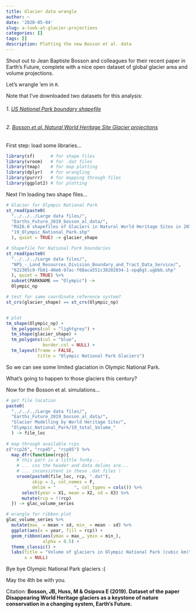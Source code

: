 ```yaml
---
title: Glacier data wrangle
author: ~
date: '2020-05-04'
slug: a-look-at-glacier-projections
categories: []
tags: []
description: Plotting the new Bosson et al. data
---
```


Shout out to Jean Baptiste Bosson and colleagues for their recent paper in Earth's Future, complete with a nice open dataset of global glacier area and volume projections.

Let's wrangle 'em in `R`.

Note that I've downloaded two datasets for this analysis:

###### 1. [US National Park boundary shapefile](https://public-nps.opendata.arcgis.com/datasets/nps-boundary-1)

###### 2. [Bosson et al. Natural World Heritage Site Glacier projections](https://agupubs.onlinelibrary.wiley.com/doi/full/10.1029/2018EF001139)


First step: load some libraries...
```r
library(sf)      # for shape files
library(vroom)   # for .dat files
library(tmap)    # for map plotting
library(dplyr)   # for wrangling
library(purrr)   # for mapping through files
library(ggplot2) # for plotting
```

Next I'm loading two shape files...

```r
# Glacier for Olympic National Park
st_read(paste0(
  "../../../Large data files/",
  "Earths_Future_2019_bosson_al_data/",
  "RGI6.0 shapefiles of Glaciers in Natural World Heritage Sites in 2018/",
  "19_Olympic_National_Park.shp"
  ), quiet = TRUE) -> glacier_shape

# Shapefile for National Park boundaries
st_read(paste0(
  "../../../Large data files/",
  "NPS_-_Land_Resources_Division_Boundary_and_Tract_Data_Service/",
  "622305c9-fb01-40e6-97ac-f68aca551c38202034-1-xpq6gt.ugbbb.shp"
  ), quiet = TRUE) %>%
  subset(PARKNAME == "Olympic") ->
  Olympic_np

# test for same coordinate reference system?
st_crs(glacier_shape) == st_crs(Olympic_np)


# plot
tm_shape(Olympic_np) +
  tm_polygons(col = "lightgrey") +
  tm_shape(glacier_shape) +
  tm_polygons(col = "blue",
              border.col = NULL) +
  tm_layout(frame = FALSE,
            title = "Olympic National Park Glaciers")

```

So we can see some limited glaciation in Olympic National Park.

What's going to happen to those glaciers this century?

Now for the Bosson et al. simulations...

```r
# get file location
paste0(
  "../../../Large data files/",
  "Earths_Future_2019_bosson_al_data/",
  "Glacier Modelling by World Heritage Site/",
  "Olympic_National_Park/19_total_Volume_"
  ) -> file_loc
  
# map through available rcps
c("rcp26", "rcp45", "rcp85") %>% 
  map_dfr(function(rcp){
    # this part is a little funky...
    # ... cos the header and data delims are...
    # ... inconsistent in these .dat files !
    vroom(paste0(file_loc, rcp, ".dat"),
          skip = 1, col_names = F,
          delim = "       ", col_types = cols()) %>% 
      select(year = X1, mean = X2, sd = X3) %>% 
      mutate(rcp = !!rcp)
  }) -> glac_volume_series

# wrangle for ribbon plot
glac_volume_series %>% 
  mutate(max_ = mean + sd, min_ = mean - sd) %>% 
  ggplot(aes(x = year, fill = rcp)) +
  geom_ribbon(aes(ymax = max_, ymin = min_),
              alpha = 0.5) +
  theme_classic() +
  labs(title = "Volume of glaciers in Olympic National Park (cubic km)",
       x = NULL)
```

Bye bye Olympic National Park glaciers :(

May the 4th be with you.


Citation:
**Bosson, JB, Huss, M & Osipova E (2019). Dataset of the paper Disappearing World Heritage glaciers as a keystone of nature conservation in a changing system, Earth’s Future.**


